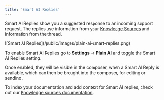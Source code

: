 ```yaml
---
title: 'Smart AI Replies'
---
```

Smart AI Replies show you a suggested response to an incoming support request. The replies use information from your [Knowledge Sources](/plain-ai/knowledge-sources) and information from the thread.


<Frame>![Smart AI Replies](/public/images/plain-ai-smart-replies.png)</Frame>

To enable Smart AI Replies go to **Settings** → **Plain AI** and toggle the Smart AI Replies setting.

Once enabled, they will be visible in the composer, when a Smart AI Reply is available, which can then be brought into the composer, for editing or sending.


To index your documentation and add context for Smart AI replies, check out our [Knowledge sources documentation](/plain-ai/knowledge-sources).



